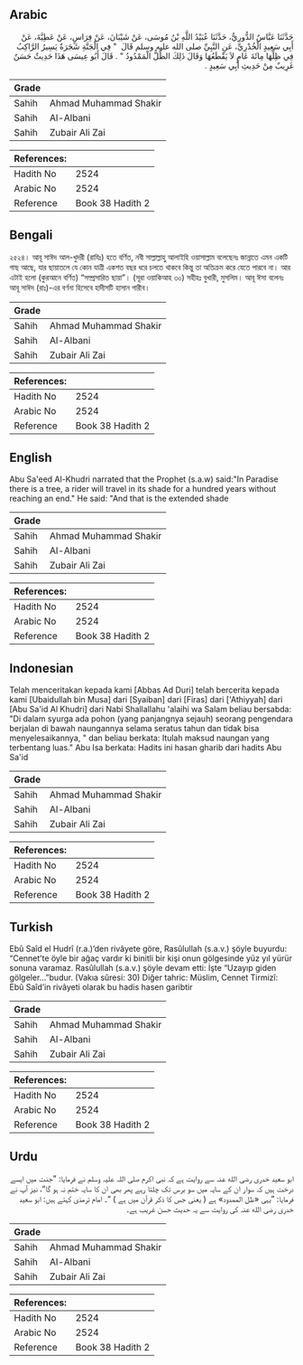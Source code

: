 ## Arabic


<div dir="rtl" lang="ar" style={{fontSize:'larger',backgroundColor:'#f8f9fa',padding:20}}>
حَدَّثَنَا عَبَّاسٌ الدُّورِيُّ، حَدَّثَنَا عُبَيْدُ اللَّهِ بْنُ مُوسَى، عَنْ شَيْبَانَ، عَنْ فِرَاسٍ، عَنْ عَطِيَّةَ، عَنْ أَبِي سَعِيدٍ الْخُدْرِيِّ، عَنِ النَّبِيِّ صلى الله عليه وسلم قَالَ ‏ "‏ فِي الْجَنَّةِ شَجَرَةٌ يَسِيرُ الرَّاكِبُ فِي ظِلِّهَا مِائَةَ عَامٍ لاَ يَقْطَعُهَا وَقَالَ ذَلِكَ الظِّلُّ الْمَمْدُودُ ‏"‏ ‏.‏ قَالَ أَبُو عِيسَى هَذَا حَدِيثٌ حَسَنٌ غَرِيبٌ مِنْ حَدِيثِ أَبِي سَعِيدٍ ‏.‏
</div>
<div style={{backgroundColor:'#f8f9fa',padding:20, marginBottom: 10}}><table> <thead> <tr> <th>Grade</th> <th></th> </tr> </thead> <tbody> <tr><td>Sahih</td><td>Ahmad Muhammad Shakir</td></tr><tr><td>Sahih</td><td>Al-Albani</td></tr><tr><td>Sahih</td><td>Zubair Ali Zai</td></tr></tbody></table><table> <thead> <tr> <th>References:</th> <th></th> </tr> </thead> <tbody><tr><td>Hadith No</td><td>2524</td></tr><tr><td>Arabic No</td><td>2524</td></tr><tr><td>Reference</td><td>Book 38 Hadith 2</td></tr></tbody></table></div>

## Bengali


<div dir="ltr" lang="bn" style={{fontSize:'larger',backgroundColor:'#f8f9fa',padding:20}}>
২৫২৪। আবূ সাঈদ আল-খুদরী (রাযিঃ) হতে বর্ণিত, নবী সাল্লাল্লাহু আলাইহি ওয়াসাল্লাম বলেছেনঃ জান্নাতে এমন একটি গাছ আছে, যার ছায়াতলে যে কোন যাত্রী একশত বছর ধরে চলতে থাকবে কিন্তু তা অতিক্রম করে যেতে পারবে না। আর এটাই হলো (কুরআনে বর্ণিত) “সম্প্রসারিত ছায়া”। (সূরা ওয়াকিআহ ৩০) সহীহঃ বুখারী, মুসলিম। আবূ ঈসা বলেনঃ আবূ সাঈদ (রাঃ)-এর বর্ণনা হিসেবে হাদীসটি হাসান গারীব।
</div>
<div style={{backgroundColor:'#f8f9fa',padding:20, marginBottom: 10}}><table> <thead> <tr> <th>Grade</th> <th></th> </tr> </thead> <tbody> <tr><td>Sahih</td><td>Ahmad Muhammad Shakir</td></tr><tr><td>Sahih</td><td>Al-Albani</td></tr><tr><td>Sahih</td><td>Zubair Ali Zai</td></tr></tbody></table><table> <thead> <tr> <th>References:</th> <th></th> </tr> </thead> <tbody><tr><td>Hadith No</td><td>2524</td></tr><tr><td>Arabic No</td><td>2524</td></tr><tr><td>Reference</td><td>Book 38 Hadith 2</td></tr></tbody></table></div>

## English


<div dir="ltr" lang="en" style={{fontSize:'larger',backgroundColor:'#f8f9fa',padding:20}}>
Abu Sa'eed Al-Khudri narrated that the Prophet (s.a.w) said:"In Paradise there is a tree, a rider will travel in its shade for a hundred years without reaching an end." He said: "And that is the extended shade
</div>
<div style={{backgroundColor:'#f8f9fa',padding:20, marginBottom: 10}}><table> <thead> <tr> <th>Grade</th> <th></th> </tr> </thead> <tbody> <tr><td>Sahih</td><td>Ahmad Muhammad Shakir</td></tr><tr><td>Sahih</td><td>Al-Albani</td></tr><tr><td>Sahih</td><td>Zubair Ali Zai</td></tr></tbody></table><table> <thead> <tr> <th>References:</th> <th></th> </tr> </thead> <tbody><tr><td>Hadith No</td><td>2524</td></tr><tr><td>Arabic No</td><td>2524</td></tr><tr><td>Reference</td><td>Book 38 Hadith 2</td></tr></tbody></table></div>

## Indonesian


<div dir="ltr" lang="id" style={{fontSize:'larger',backgroundColor:'#f8f9fa',padding:20}}>
Telah menceritakan kepada kami [Abbas Ad Duri] telah bercerita kepada kami [Ubaidullah bin Musa] dari [Syaiban] dari [Firas] dari ['Athiyyah] dari [Abu Sa'id Al Khudri] dari Nabi Shallallahu 'alaihi wa Salam beliau bersabda: "Di dalam syurga ada pohon (yang panjangnya sejauh) seorang pengendara berjalan di bawah naungannya selama seratus tahun dan tidak bisa menyelesaikannya, " dan beliau berkata: Itulah maksud naungan yang terbentang luas." Abu Isa berkata: Hadits ini hasan gharib dari hadits Abu Sa'id
</div>
<div style={{backgroundColor:'#f8f9fa',padding:20, marginBottom: 10}}><table> <thead> <tr> <th>Grade</th> <th></th> </tr> </thead> <tbody> <tr><td>Sahih</td><td>Ahmad Muhammad Shakir</td></tr><tr><td>Sahih</td><td>Al-Albani</td></tr><tr><td>Sahih</td><td>Zubair Ali Zai</td></tr></tbody></table><table> <thead> <tr> <th>References:</th> <th></th> </tr> </thead> <tbody><tr><td>Hadith No</td><td>2524</td></tr><tr><td>Arabic No</td><td>2524</td></tr><tr><td>Reference</td><td>Book 38 Hadith 2</td></tr></tbody></table></div>

## Turkish


<div dir="ltr" lang="tr" style={{fontSize:'larger',backgroundColor:'#f8f9fa',padding:20}}>
Ebû Saîd el Hudrî (r.a.)’den rivâyete göre, Rasûlullah (s.a.v.) şöyle buyurdu: “Cennet’te öyle bir ağaç vardır ki binitli bir kişi onun gölgesinde yüz yıl yürür sonuna varamaz. Rasûlullah (s.a.v.) şöyle devam etti: İşte “Uzayıp giden gölgeler…”budur. (Vakıa sûresi: 30) Diğer tahric: Müslim, Cennet Tirmizî: Ebû Saîd’in rivâyeti olarak bu hadis hasen garibtir
</div>
<div style={{backgroundColor:'#f8f9fa',padding:20, marginBottom: 10}}><table> <thead> <tr> <th>Grade</th> <th></th> </tr> </thead> <tbody> <tr><td>Sahih</td><td>Ahmad Muhammad Shakir</td></tr><tr><td>Sahih</td><td>Al-Albani</td></tr><tr><td>Sahih</td><td>Zubair Ali Zai</td></tr></tbody></table><table> <thead> <tr> <th>References:</th> <th></th> </tr> </thead> <tbody><tr><td>Hadith No</td><td>2524</td></tr><tr><td>Arabic No</td><td>2524</td></tr><tr><td>Reference</td><td>Book 38 Hadith 2</td></tr></tbody></table></div>

## Urdu


<div dir="rtl" lang="ur" style={{fontSize:'larger',backgroundColor:'#f8f9fa',padding:20}}>
ابو سعید خدری رضی الله عنہ سے روایت ہے کہ نبی اکرم صلی اللہ علیہ وسلم نے فرمایا: ”جنت میں ایسے درخت ہیں کہ سوار ان کے سایہ میں سو برس تک چلتا رہے پھر بھی ان کا سایہ ختم نہ ہو گا“، نیز آپ نے فرمایا: ”یہی «ظل الممدود» ہے ( یعنی جس کا ذکر قرآن میں ہے ) “۔ امام ترمذی کہتے ہیں: ابو سعید خدری رضی الله عنہ کی روایت سے یہ حدیث حسن غریب ہے۔
</div>
<div style={{backgroundColor:'#f8f9fa',padding:20, marginBottom: 10}}><table> <thead> <tr> <th>Grade</th> <th></th> </tr> </thead> <tbody> <tr><td>Sahih</td><td>Ahmad Muhammad Shakir</td></tr><tr><td>Sahih</td><td>Al-Albani</td></tr><tr><td>Sahih</td><td>Zubair Ali Zai</td></tr></tbody></table><table> <thead> <tr> <th>References:</th> <th></th> </tr> </thead> <tbody><tr><td>Hadith No</td><td>2524</td></tr><tr><td>Arabic No</td><td>2524</td></tr><tr><td>Reference</td><td>Book 38 Hadith 2</td></tr></tbody></table></div>